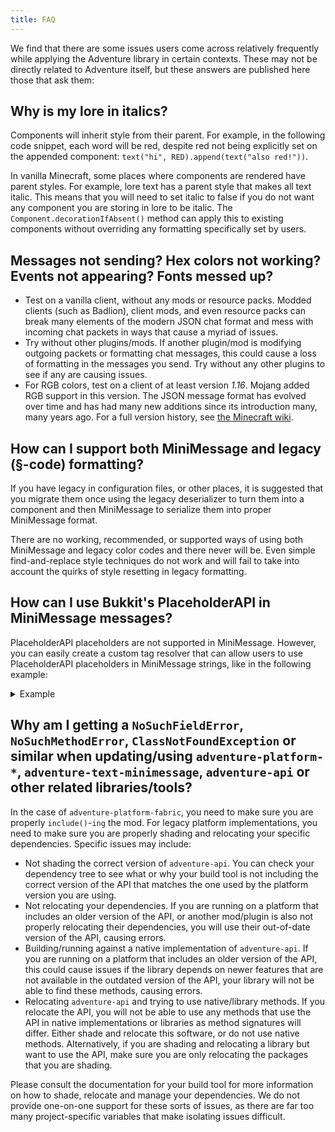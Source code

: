 ```yaml
---
title: FAQ
---
```


We find that there are some issues users come across relatively frequently while applying the Adventure library in certain contexts. These may not be directly related to Adventure itself, but these answers are published here those that ask them:

## Why is my lore in italics?

Components will inherit style from their parent. For example, in the following code snippet, each word will be red, despite red not being explicitly set on the appended component: `text("hi", RED).append(text("also red!"))`.

In vanilla Minecraft, some places where components are rendered have parent styles. For example, lore text has a parent style that makes all text italic. This means that you will need to set italic to false if you do not want any component you are storing in lore to be italic. The `Component.decorationIfAbsent()` method can apply this to existing components without overriding any formatting specifically set by users.

## Messages not sending? Hex colors not working? Events not appearing? Fonts messed up?

- Test on a vanilla client, without any mods or resource packs. Modded clients (such as Badlion), client mods, and even resource packs can break many elements of the modern JSON chat format and mess with incoming chat packets in ways that cause a myriad of issues.
- Try without other plugins/mods. If another plugin/mod is modifying outgoing packets or formatting chat messages, this could cause a loss of formatting in the messages you send. Try without any other plugins to see if any are causing issues.
- For RGB colors, test on a client of at least version *1.16*. Mojang added RGB support in this version. The JSON message format has evolved over time and has had many new additions since its introduction many, many years ago. For a full version history, see [the Minecraft wiki](https://minecraft.wiki/w/Raw_JSON_text_format).

## How can I support both MiniMessage and legacy (§-code) formatting?

If you have legacy in configuration files, or other places, it is suggested that you migrate them once using the legacy deserializer to turn them into a component and then MiniMessage to serialize them into proper MiniMessage format.

There are no working, recommended, or supported ways of using both MiniMessage and legacy color codes and there never will be. Even simple find-and-replace style techniques do not work and will fail to take into account the quirks of style resetting in legacy formatting.

## How can I use Bukkit's PlaceholderAPI in MiniMessage messages?

PlaceholderAPI placeholders are not supported in MiniMessage. However, you can easily create a custom tag resolver that can allow users to use PlaceholderAPI placeholders in MiniMessage strings, like in the following example:

<details>
  <summary>Example</summary>
  Example method to create a MiniMessage placeholder that parses PlaceholderAPI placeholders for a player.

  The tag added is of the format `<papi:[papi_placeholder]>`. For example, `<papi:luckperms_prefix>`.

  Credit to `mbaxter`.

  ```java
  /**
  * Creates a tag resolver capable of resolving PlaceholderAPI tags for a given player.
  *
  * @param player the player
  * @return the tag resolver
  */
  public @NotNull TagResolver papiTag(final @NotNull Player player) {
      return TagResolver.resolver("papi", (argumentQueue, context) -> {
          // Get the string placeholder that they want to use.
          final String papiPlaceholder = argumentQueue.popOr("papi tag requires an argument").value();

          // Then get PAPI to parse the placeholder for the given player.
          final String parsedPlaceholder = PlaceholderAPI.setPlaceholders(player, '%' + papiPlaceholder + '%');

          // We need to turn this ugly legacy string into a nice component.
          final Component componentPlaceholder = LegacyComponentSerializer.legacySection().deserialize(parsedPlaceholder);

          // Finally, return the tag instance to insert the placeholder!
          return Tag.selfClosingInserting(componentPlaceholder);
      });
  }
  ```
</details>

## Why am I getting a `NoSuchFieldError`, `NoSuchMethodError`, `ClassNotFoundException` or similar when updating/using `adventure-platform-*`, `adventure-text-minimessage`, `adventure-api` or other related libraries/tools?

In the case of `adventure-platform-fabric`, you need to make sure you are properly `include()`-`ing` the mod. For legacy platform implementations, you need to make sure you are properly shading and relocating your specific dependencies. Specific issues may include:

- Not shading the correct version of `adventure-api`. You can check your dependency tree to see what or why your build tool is not including the correct version of the API that matches the one used by the platform version you are using.
- Not relocating your dependencies. If you are running on a platform that includes an older version of the API, or another mod/plugin is also not properly relocating their dependencies, you will use their out-of-date version of the API, causing errors.
- Building/running against a native implementation of `adventure-api`.  If you are running on a platform that includes an older version of the API, this could cause issues if the library depends on newer features that are not available in the outdated version of the API, your library will not be able to find these methods, causing errors.
- Relocating `adventure-api` and trying to use native/library methods. If you relocate the API, you will not be able to use any methods that use the API in native implementations or libraries as method signatures will differ. Either shade and relocate this software, or do not use native methods. Alternatively, if you are shading and relocating a library but want to use the API, make sure you are only relocating the packages that you are shading.

Please consult the documentation for your build tool for more information on how to shade, relocate and manage your dependencies. We do not provide one-on-one support for these sorts of issues, as there are far too many project-specific variables that make isolating issues difficult.
